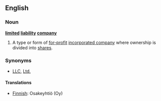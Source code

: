 ==English==
===Noun===
'''[[limited]] [[liability]] [[company]]'''
#A type or form of [[for-profit]] [[incorporated company]] where ownership is divided into [[share]]s.

===Synonyms===
*[[LLC]], [[Ltd.]]
====Translations====
 
*[[Finnish]]: Osakeyhtiö (Oy)